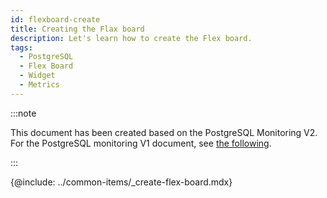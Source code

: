 ```yaml
---
id: flexboard-create
title: Creating the Flax board
description: Let's learn how to create the Flex board.
tags:
  - PostgreSQL
  - Flex Board
  - Widget
  - Metrics
---
```


:::note

This document has been created based on the PostgreSQL Monitoring V2. For the PostgreSQL monitoring V1 document, see [the following](../postgresql-v1/flexboard-create).

:::

{@include: ../common-items/_create-flex-board.mdx}  
